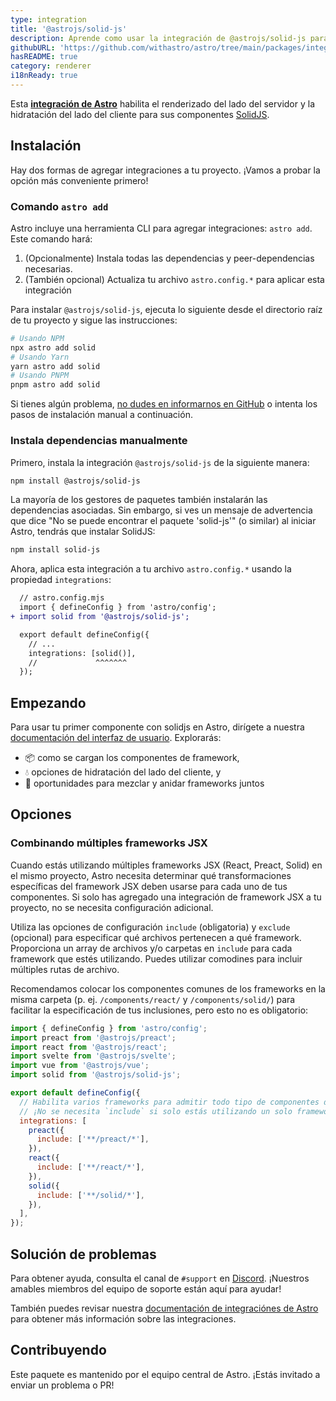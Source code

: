 ```yaml
---
type: integration
title: '@astrojs/solid-js'
description: Aprende como usar la integración de @astrojs/solid-js para extender el soporte de Solidjs en tu proyecto de Astro.
githubURL: 'https://github.com/withastro/astro/tree/main/packages/integrations/solid/'
hasREADME: true
category: renderer
i18nReady: true
---
```




Esta **[integración de Astro][astro-integration]** habilita el renderizado del lado del servidor y la hidratación del lado del cliente para sus componentes [SolidJS](https://www.solidjs.com/).


## Instalación

Hay dos formas de agregar integraciones a tu proyecto. ¡Vamos a probar la opción más conveniente primero!

### Comando `astro add`

Astro incluye una herramienta CLI para agregar integraciones: `astro add`. Este comando hará:

1. (Opcionalmente) Instala todas las dependencias y peer-dependencias necesarias. 
2. (También opcional) Actualiza tu archivo `astro.config.*` para aplicar esta integración

Para instalar `@astrojs/solid-js`, ejecuta lo siguiente desde el directorio raíz de tu proyecto y sigue las instrucciones:

```sh
# Usando NPM
npx astro add solid
# Usando Yarn
yarn astro add solid
# Usando PNPM
pnpm astro add solid
```

Si tienes algún problema, [no dudes en informarnos en GitHub](https://github.com/withastro/astro/issues) o intenta los pasos de instalación manual a continuación.

### Instala dependencias manualmente

Primero, instala la integración `@astrojs/solid-js` de la siguiente manera:

```sh
npm install @astrojs/solid-js
```

La mayoría de los gestores de paquetes también instalarán las dependencias asociadas. Sin embargo, si ves un mensaje de advertencia que dice "No se puede encontrar el paquete 'solid-js'" (o similar) al iniciar Astro, tendrás que instalar SolidJS:

```sh
npm install solid-js
```

Ahora, aplica esta integración a tu archivo `astro.config.*` usando la propiedad `integrations`:

```diff lang="js" "solid()"
  // astro.config.mjs
  import { defineConfig } from 'astro/config';
+ import solid from '@astrojs/solid-js';

  export default defineConfig({
    // ...
    integrations: [solid()],
    //             ^^^^^^^
  });
```

## Empezando

Para usar tu primer componente con solidjs en Astro, dirígete a nuestra [documentación del interfaz de usuario][astro-ui-frameworks]. Explorarás:

* 📦 como se cargan los componentes de framework,
* 💧 opciones de hidratación del lado del cliente, y
* 🤝 oportunidades para mezclar y anidar frameworks juntos

## Opciones

### Combinando múltiples frameworks JSX

Cuando estás utilizando múltiples frameworks JSX (React, Preact, Solid) en el mismo proyecto, Astro necesita determinar qué transformaciones específicas del framework JSX deben usarse para cada uno de tus componentes. Si solo has agregado una integración de framework JSX a tu proyecto, no se necesita configuración adicional.

Utiliza las opciones de configuración `include` (obligatoria) y `exclude` (opcional) para especificar qué archivos pertenecen a qué framework. Proporciona un array de archivos y/o carpetas en `include` para cada framework que estés utilizando. Puedes utilizar comodines para incluir múltiples rutas de archivo.

Recomendamos colocar los componentes comunes de los frameworks en la misma carpeta (p. ej. `/components/react/` y `/components/solid/`) para facilitar la especificación de tus inclusiones, pero esto no es obligatorio:

```js
import { defineConfig } from 'astro/config';
import preact from '@astrojs/preact';
import react from '@astrojs/react';
import svelte from '@astrojs/svelte';
import vue from '@astrojs/vue';
import solid from '@astrojs/solid-js';

export default defineConfig({
  // Habilita varios frameworks para admitir todo tipo de componentes diferentes.
  // ¡No se necesita `include` si solo estás utilizando un solo framework JSX!
  integrations: [
    preact({
      include: ['**/preact/*'],
    }),
    react({
      include: ['**/react/*'],
    }),
    solid({
      include: ['**/solid/*'],
    }),
  ],
});
```

## Solución de problemas

Para obtener ayuda, consulta el canal de `#support` en [Discord](https://astro.build/chat). ¡Nuestros amables miembros del equipo de soporte están aquí para ayudar!

También puedes revisar nuestra [documentación de integraciónes de Astro][astro-integration] para obtener más información sobre las integraciones.

## Contribuyendo

Este paquete es mantenido por el equipo central de Astro. ¡Estás invitado a enviar un problema o PR!

[astro-integration]: /es/guides/integrations-guide/

[astro-ui-frameworks]: /es/core-concepts/framework-components/#usando-componente-de-framework
